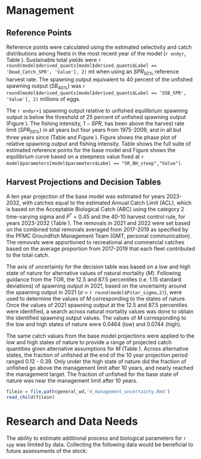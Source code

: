 # Management 

## Reference Points

Reference points were calculated using the estimated selectivity and catch distributions among fleets in the most recent year of the model (`r endyr`, Table \ref{tab:referenceES}). Sustainable total yields  were `r round(model$derived_quants[model$derived_quants$Label == 'Dead_Catch_SPR', 'Value'], 2)` mt when using an $SPR_{50\%}$ reference harvest rate. The spawning output equivalent to 40 percent of the unfished spawning output ($SB_{40\%}$) was `r round(model$derived_quants[model$derived_quants$Label == 'SSB_SPR', 'Value'], 2)` millions of eggs. 

The `r endyr+1` spawning output relative to unfished equilibrium spawning output is below the threshold of 25 percent of unfished spawning output (Figure \ref{fig:depl}). The fishing intensity, $1-SPR$, has been above the harvest rate limit ($SPR_{50\%}$) in all years but four years from 1975-2009, and in all but three years since (Table \ref{tab:timeseries} and Figure \ref{fig:1-spr}). Figure \ref{fig:phase-plot} shows the phase plot of relative spawning output and fishing intensity. Table \ref{tab:referenceES} shows the full suite of estimated reference points for the base model and Figure \ref{fig:yield} shows the equilibrium curve based on a steepness value fixed at `r model$parameters[model$parameters$Label == "SR_BH_steep","Value"]`.

## Harvest Projections and Decision Tables

A ten year projection of the base model was estimated for years 2023-2032, with catches equal to the estimated Annual Catch Limit (ACL), which is based on the Acceptable Biological Catch (ABC) using the category 2 time-varying sigma and $P^*$ = 0.45 and the 40-10 harvest control rule, for years 2023-2032 (Table \ref{tab:project}). The removals in 2021 and 2022 were set based on the combined total removals averaged from 2017-2019 as specified by the PFMC Groundfish Management Team (GMT, personal communication). The removals were apportioned to recreational and commercial catches based on the average proportion from 2017-2019 that each fleet contributed to the total catch. 

The axis of uncertainty for the decision table was based on a low and high state of nature for alternative values of natural mortality ($M$). Following guidance from the TOR, the 12.5 and 87.5 percentiles (i.e. 1.15 standard deviations) of spawning output in 2021, based on the uncertainty around the spawning output in 2021 ($\sigma$ = `r round(model$Pstar_sigma,2)`), were used to determine the values of $M$ corresponding to the states of nature. Once the values of 2021 spawning output at the 12.5 and 87.5 percentiles were identified, a search across natural mortality values was done to obtain the identified spawning output values. The values of $M$ corresponding to the low and high states of nature were 0.0464 (low) and 0.0744 (high). 

The same catch values from the base model projections were applied to the low and high states of nature to provide a range of projected catch quantities given alternative assumptions for $M$ (Table \ref{tab:decision-table}). Across alternative states, the fraction of unfished at the end of the 10 year projection period ranged 0.12 - 0.39. Only under the high state of nature did the fraction of unfished go above the management limit after 10 years, and nearly reached the management target. The fraction of unfished for the base state of nature was near the management limit after 10 years.     

<!-- Evaluation of Scientific Uncertainty -->

```r
filein = file.path(general_wd,'4_management_uncertainty.Rmd')
read_child(filein)
```

# Research and Data Needs

The ability to estimate additional process and biological parameters for `r spp` was limited by data.  Collecting the following data would be beneficial to future assessments of the stock:

\begin{itemize}

  \item At the time of the assessment due to issues in California data in PacFIN (i.e., condition code) length samples landed live vs. dead from the commercial were unable to be identified. The ability to examine sample sizes and lengths from each type of landings would allow for future assessments to account for a greater range of commercial fishing behavior.
  
  \item Improved understanding of where recreational fishing is commonly occurring (areas and depths) and the range of sizes available by depth would better inform the selectivity form, which currently is the near the shape for maturity.  

	\item Age data were predominantly from Oregon and Washington waters. Collecting length and otolith samples from recreational and commercial catches in `r state` would result in samples from the entire U.S. West Coast informing growth. Otoliths from the WCGBTS survey would also help inform growth. California otoliths identified and aged during model reivews were insufficient to robustly estimate a separate California-specific length-age relationship given the limited sample size of young quillback rockfish from California. More data, particularly of young and old fish, are needed to be able to robustly estimate a California-specific growth curve and confirm whether growth of quillback rockfish differs between California and Washington and Oregon. 
	
	\item Recruitment patterns showed lower than average recruitment in the 2000s. Additional data to support such patterns in recruitment would provide additional support for model estimates. 
	
	\item Catches of `r spp` were particularly high in a few years for both the recreational and commercial fleet. Better understanding the factors contributing to these high catches as well as potential resolutions, should they be needed, would aid in ensuring catch time series are accurate.  
	
\end{itemize}


